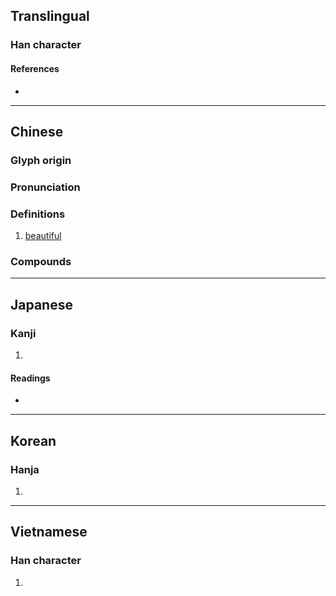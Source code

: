 {{also|姸}}
{{character info}}
==Translingual==

===Han character===
{{Han char|rn=38|rad=女|as=04|sn=7|four=41440|canj=VMT|ids=⿰女开}}

====References====
* {{Han ref|kx=0256.090|dkj=06075|dj=0520.080|hdz=21029.070|uh=598D|ud=22925|bh=A7B0|bd=42928}}

----

==Chinese==
{{zh-forms|alt=姸}}

===Glyph origin===
{{Han etym}}

===Pronunciation===
{{zh-pron
|m=yán
|c=jin4
|mc=
|oc=y
|ma=
|cat=a
}}

===Definitions===
{{zh-hanzi}}

# {{zh-no-solo}} [[beautiful]]

===Compounds===
{{zh-der|妍媸|妍麗|妍唱|妍媚|妍暖|妍皮痴骨|嫶妍|妍倡|妍蒨|爭妍獻媚|爭妍鬥豔|捧心妍|爭妍鬥奇|爭奇鬥妍|桃柳爭妍|盡態極妍|桃李爭妍|暄妍|爭妍|百花爭妍|豐妍|纖妍|鮮妍|不辨妍媸}}

----

==Japanese==

===Kanji===
{{ja-kanji|grade=|rs=女04}}

# {{rfdef|ja|sort=女04}}

====Readings====
* {{ja-readings|on=[[けん]] (ken), [[げん]] (gen)|kun=[[うつくしい]] (utsukushii)}}

----

==Korean==

===Hanja===
{{ko-hanja|hangeul=연|rv=yeon|mr=yŏn}}

# {{rfdef|ko|sort=女04}}

----

==Vietnamese==

===Han character===
{{vi-hantu|[[ngơn]]|rs=女04}}

# {{rfdef|vi|sort=女04}}